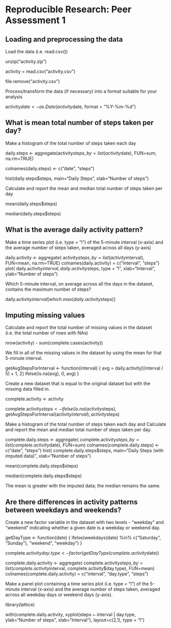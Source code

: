 # Reproducible Research: Peer Assessment 1


## Loading and preprocessing the data


 Load the data (i.e. read.csv())
 

unzip("activity.zip")

activity = read.csv("activity.csv")

file.remove("activity.csv")


Process/transform the data (if necessary) into a format suitable for your analysis


activity$date <- as.Date(activity$date, format = "%Y-%m-%d")


## What is mean total number of steps taken per day?

 Make a histogram of the total number of steps taken each day

daily.steps <- aggregate(activity$steps, by=list(activity$date), FUN=sum, na.rm=TRUE)

colnames(daily.steps) <- c("date", "steps")

hist(daily.steps$steps, main="Daily Steps", xlab="Number of steps")


Calculate and report the mean and median total number of steps taken per day

mean(daily.steps$steps)

median(daily.steps$steps)

## What is the average daily activity pattern?

Make a time series plot (i.e. type = "l") of the 5-minute interval (x-axis) and the average number of steps taken, averaged across all days (y-axis)

daily.activity <- 
        aggregate(
                activity$steps, by=list(activity$interval), FUN=mean, 
                na.rm=TRUE)
colnames(daily.activity) = c("interval", "steps")
plot(
        daily.activity$interval, daily.activity$steps, type = "l", 
        xlab="Interval", ylab="Number of steps")
        
        
        
Which 5-minute interval, on average across all the days in the dataset, contains the maximum number of steps?


daily.activity$interval[which.max(daily.activity$steps)]


## Imputing missing values


Calculate and report the total number of missing values in the dataset (i.e. the total number of rows with NAs)


nrow(activity) - sum(complete.cases(activity))

We fill in all of the missing values in the dataset by using the mean for that 5-minute interval.


getAvgStepsForInterval <- function(interval) {
    avg = daily.activity[(interval / 5) + 1, 2]
    ifelse(is.na(avg), 0, avg)
}

Create a new dataset that is equal to the original dataset but with the missing data filled in.

complete.activity <- activity

complete.activity$steps <- 
    ifelse(
        is.na(activity$steps), getAvgStepsForInterval(activity$interval), 
        activity$steps)
        
Make a histogram of the total number of steps taken each day and Calculate and report the mean and median total number of steps taken per day.

complete.daily.steps <- 
    aggregate(
        complete.activity$steps, by=list(complete.activity$date), FUN=sum)
colnames(complete.daily.steps) <- c("date", "steps")
hist(
    complete.daily.steps$steps, main="Daily Steps (with imputed data)", 
    xlab="Number of steps")
    
mean(complete.daily.steps$steps)

median(complete.daily.steps$steps)


The mean is greater with the imputed data; the median remains the same.


## Are there differences in activity patterns between weekdays and weekends?

Create a new factor variable in the dataset with two levels - "weekday" and "weekend" indicating whether a given date is a weekday or weekend day.


getDayType <- function(date) {
    ifelse(weekdays(date) %in% c("Saturday", "Sunday"), "weekend", "weekday")
}


complete.activity$day.type <- factor(getDayType(complete.activity$date))

complete.daily.activity <- 
        aggregate(
                complete.activity$steps, by=list(complete.activity$interval, complete.activity$day.type), 
                FUN=mean)
colnames(complete.daily.activity) = c("interval", "day.type", "steps")


Make a panel plot containing a time series plot (i.e. type = "l") of the 5-minute interval (x-axis) and the average number of steps taken, averaged across all weekday days or weekend days (y-axis).


library(lattice) 

with(complete.daily.activity, 
    xyplot(steps ~ interval | day.type, 
        ylab="Number of steps", xlab="Interval"), 
        layout=c(2,1), type = "l")
